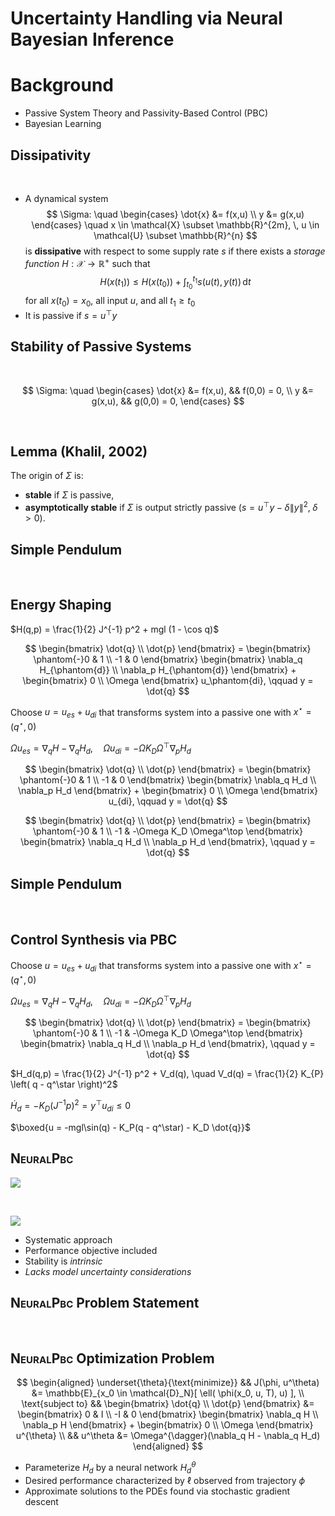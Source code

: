 # Uncertainty Handling via Neural Bayesian Inference

# Background {visibility="uncounted"}
<!-- ###################################################################### -->

* Passive System Theory and Passivity-Based Control (PBC)
* Bayesian Learning

## Dissipativity {auto-animate="true"}
<!-- ###################################################################### -->

<br/>

* A dynamical system
$$
\Sigma: \quad
\begin{cases}
  \dot{x} &= f(x,u) \\
  y &= g(x,u)
\end{cases}
\quad x \in \mathcal{X} \subset \mathbb{R}^{2m}, \, u \in \mathcal{U} \subset \mathbb{R}^{n} 
$$
is __dissipative__ with respect to some supply rate $s$ if there exists a *storage function* $H: \mathcal{X} \to \mathbb{R}^{+}$ such that
$$
H\left(  x(t_1) \right) \leq  H\left(  x(t_0) \right) + \int_{t_0}^{t_1} s(u(t), y(t)) \, \text{d}t
$$
for all $x(t_0) = x_0$, all input $u$, and all $t_1 \geq t_0$
* It is passive if $s = u^{\top} y$

## Stability of Passive Systems {auto-animate="true"}
<!-- ###################################################################### -->

<br/>

$$
\Sigma: \quad
\begin{cases}
  \dot{x} &= f(x,u), && f(0,0) = 0, \\
  y &= g(x,u), && g(0,0) = 0,
\end{cases}
$$


\begin{gather*}
u^{\top} y \geq \dot{H} = \frac{\partial H}{\partial x} f(x,u), \\
\quad H \geq 0,\quad y \equiv 0 \implies x \equiv 0.
\end{gather*}

<br/> 

::: {.callout-note icon="false"}
## Lemma (Khalil, 2002)
The origin of $\Sigma$ is: 

- __stable__ if $\Sigma$ is passive,
- __asymptotically stable__ if $\Sigma$ is output strictly passive ($s = u^\top y - \delta \lVert y \rVert^2, \; \delta > 0$).
:::


## Simple Pendulum {auto-animate="false" auto-animate-easing="ease"}
<!-- ###################################################################### -->

<br/> 

:::: {.callout-note icon="false"}

## Energy Shaping

$H(q,p) = \frac{1}{2} J^{-1} p^2 + mgl (1 - \cos q)$

$$
\begin{bmatrix} \dot{q} \\ \dot{p} \end{bmatrix} = 
\begin{bmatrix} \phantom{-}0 & 1 \\ -1 & 0 \end{bmatrix} 
\begin{bmatrix} \nabla_q H_{\phantom{d}} \\ \nabla_p H_{\phantom{d}} \end{bmatrix} +
\begin{bmatrix} 0 \\ \Omega \end{bmatrix} u_\phantom{di},
\qquad y = \dot{q}
$$

::: {.fragment .fade-in fragment-index=1}
Choose $u = u_{es} + u_{di}$ that transforms system into a passive one  with $x^\star = (q^\star, 0)$
<!-- and $H_d$ satisfying $\dot{H}_{d} \leq y^\top u_{di}$ -->
:::

::: {.fragment .fade-in  fragment-index=2}

$\Omega u_{es} = \nabla_q H  - \nabla_q H_d , \quad \Omega u_{di} = -\Omega K_D \Omega^\top \nabla_p H_d$
:::


::: {.r-stack}

::: {.fragment .fade-in-then-out fragment-index=1}
$$
\begin{bmatrix} \dot{q} \\ \dot{p} \end{bmatrix} = 
\begin{bmatrix} \phantom{-}0 & 1 \\ -1 & 0 \end{bmatrix} 
\begin{bmatrix} \nabla_q H_d \\ \nabla_p H_d \end{bmatrix} +
\begin{bmatrix} 0 \\ \Omega \end{bmatrix} u_{di},
\qquad y = \dot{q}
$$
:::

::: {.fragment .fade-in fragment-index=2}

$$
\begin{bmatrix} \dot{q} \\ \dot{p} \end{bmatrix} = 
\begin{bmatrix} \phantom{-}0 & 1 \\ -1 & -\Omega K_D \Omega^\top \end{bmatrix} 
\begin{bmatrix} \nabla_q H_d \\ \nabla_p H_d \end{bmatrix},
\qquad y = \dot{q}
$$

:::

:::

::::


##  Simple Pendulum  {auto-animate="false" auto-animate-easing="ease"}
<!-- ###################################################################### -->

<br/> 

:::: {.callout-tip icon="false"}

## Control Synthesis via PBC

Choose $u = u_{es} + u_{di}$ that transforms system into a passive one with $x^\star =  (q^\star, 0)$

$\Omega u_{es} = \nabla_q H  - \nabla_q H_d , \quad \Omega u_{di} = -\Omega K_D \Omega^\top \nabla_p H_d$

$$
\begin{bmatrix} \dot{q} \\ \dot{p} \end{bmatrix} = 
\begin{bmatrix} \phantom{-}0 & 1 \\ -1 & -\Omega K_D \Omega^\top \end{bmatrix} 
\begin{bmatrix} \nabla_q H_d \\ \nabla_p H_d \end{bmatrix},
\qquad y = \dot{q}
$$


::: {.fragment .fade-up}
$H_d(q,p) = \frac{1}{2} J^{-1} p^2 + V_d(q), \quad V_d(q) = \frac{1}{2} K_{P} \left( q - q^\star \right)^2$
:::

<!-- $\dot{H_d} = -\left(  \nabla_p H_d \right)^\top K_D \left(  \nabla_p H_d \right) \leq 0$ -->

::: {.fragment .fade-up}
$\dot{H}_d = -K_D \left( J^{-1} p \right)^2 = y^\top u_{di} \leq 0$
:::

::: {.fragment .fade-up}
$\boxed{u = -mgl\sin(q) - K_P(q - q^\star) - K_D \dot{q}}$
:::

::::


## <span style="font-variant:small-caps;">NeuralPbc</span> {visibility="uncounted"}
<!-- ###################################################################### -->

::: {layout="[100,-5,60]" layout-valign="center"}
![](contents/assets/pbc-outline-cross.svg)

&nbsp;

:::


:::: {.fragment fragment-index=1}
::: {layout="[100,-5,60]" layout-valign="center"}
![](contents/assets/pbc-ml-outline.svg)

* Systematic approach
* Performance objective included
* Stability is _intrinsic_
* *Lacks model uncertainty considerations*
:::
::::


## <span style="font-variant:small-caps;">NeuralPbc</span> Problem Statement
<!-- ###################################################################### -->

<br/>

::: {.callout-tip icon="false"}
## <span style="font-variant:small-caps;">NeuralPbc</span> Optimization Problem 

$$
\begin{aligned}
\underset{\theta}{\text{minimize}} && J(\phi, u^\theta) &= \mathbb{E}_{x_0 \in \mathcal{D}_N}[ \ell( \phi(x_0, u, T), u) ], \\
\text{subject to} &&
\begin{bmatrix}
  \dot{q} \\ \dot{p}
\end{bmatrix} &=
\begin{bmatrix}
  0 & I \\ -I & 0
\end{bmatrix}
\begin{bmatrix} \nabla_q H \\ \nabla_p H \end{bmatrix} + 
\begin{bmatrix}
  0 \\ \Omega
\end{bmatrix} u^{\theta}
\\
&& u^\theta &= \Omega^{\dagger}(\nabla_q H  - \nabla_q H_d)
\end{aligned}
$$
:::

- Parameterize $H_d$ by a neural network $H_d^\theta$
- Desired performance characterized by $\ell$ observed from trajectory $\phi$
- Approximate solutions to the PDEs found via stochastic gradient descent

